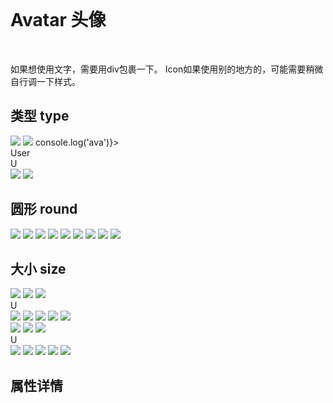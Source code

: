 
<Meta title='DISPLAY|Avatar 头像' component={Avatar} />

<br/>

# Avatar 头像
<br/>

如果想使用文字，需要用div包裹一下。
Icon如果使用别的地方的，可能需要稍微自行调一下样式。

## 类型 type

<Preview>
<Story name='Avatar'> 
    <div>
 <Avatar><img src="https://zos.alipayobjects.com/rmsportal/ODTLcjxAfvqbxHnVXCYX.png"/></Avatar>
 <Avatar type='primary'><img src="https://zos.alipayobjects.com/rmsportal/ODTLcjxAfvqbxHnVXCYX.png"/></Avatar>
    <Avatar type='danger' onClick={()=>console.log('ava')}><div>User</div></Avatar>
    <Avatar type='info'><div>U</div></Avatar>
   <Avatar type='success'><Icon icon="user" theme='warning'   /></Avatar>
   <Avatar type='secondary'><Icon icon="coffee"  /></Avatar>
    <Avatar type='light'><Icon icon="spinner" spin theme='danger' /></Avatar>
    <Avatar type='warning'><img src="https://zos.alipayobjects.com/rmsportal/ODTLcjxAfvqbxHnVXCYX.png"/></Avatar>
<Avatar type='dark'><img src="https://zos.alipayobjects.com/rmsportal/ODTLcjxAfvqbxHnVXCYX.png"/></Avatar>
</div>
</Story>
</Preview>

## 圆形 round

<Preview>
<Story name='Avatarround'> 
    <div>
 <Avatar round={true} ><img src="https://zos.alipayobjects.com/rmsportal/ODTLcjxAfvqbxHnVXCYX.png"/></Avatar>
 <Avatar round={true} type='primary'><img src="https://zos.alipayobjects.com/rmsportal/ODTLcjxAfvqbxHnVXCYX.png"/></Avatar>
    <Avatar round={true}  type='danger'><img src="https://zos.alipayobjects.com/rmsportal/ODTLcjxAfvqbxHnVXCYX.png"/></Avatar>
    <Avatar round={true} type='info'><img src="https://zos.alipayobjects.com/rmsportal/ODTLcjxAfvqbxHnVXCYX.png"/></Avatar>
   <Avatar  round={true} type='success'><img src="https://zos.alipayobjects.com/rmsportal/ODTLcjxAfvqbxHnVXCYX.png"/></Avatar>
   <Avatar round={true} type='secondary'><img src="https://zos.alipayobjects.com/rmsportal/ODTLcjxAfvqbxHnVXCYX.png"/></Avatar>
    <Avatar round={true} type='light'><img src="https://zos.alipayobjects.com/rmsportal/ODTLcjxAfvqbxHnVXCYX.png"/></Avatar>
    <Avatar round={true} type='warning'><img src="https://zos.alipayobjects.com/rmsportal/ODTLcjxAfvqbxHnVXCYX.png"/></Avatar>
<Avatar round={true} type='dark'><img src="https://zos.alipayobjects.com/rmsportal/ODTLcjxAfvqbxHnVXCYX.png"/></Avatar>
</div>
</Story>
</Preview>

## 大小 size 


<Preview>
<Story name='Avatarsizelg'> 
    <div>
    <Avatar size='lg'><img src="https://zos.alipayobjects.com/rmsportal/ODTLcjxAfvqbxHnVXCYX.png"/></Avatar>
    <Avatar size='lg' type='primary'><img src="https://zos.alipayobjects.com/rmsportal/ODTLcjxAfvqbxHnVXCYX.png"/></Avatar>
    <Avatar size='lg' type='danger'><img src="https://zos.alipayobjects.com/rmsportal/ODTLcjxAfvqbxHnVXCYX.png"/></Avatar>
    <Avatar size='lg' type='info'><div>U</div></Avatar>
   <Avatar size='lg' type='success'><img src="https://zos.alipayobjects.com/rmsportal/ODTLcjxAfvqbxHnVXCYX.png"/></Avatar>
   <Avatar size='lg' type='secondary'><img src="https://zos.alipayobjects.com/rmsportal/ODTLcjxAfvqbxHnVXCYX.png"/></Avatar>
    <Avatar size='lg' type='light'><img src="https://zos.alipayobjects.com/rmsportal/ODTLcjxAfvqbxHnVXCYX.png"/></Avatar>
    <Avatar size='lg' type='warning'><img src="https://zos.alipayobjects.com/rmsportal/ODTLcjxAfvqbxHnVXCYX.png"/></Avatar>
    <Avatar size='lg' type='dark'><img src="https://zos.alipayobjects.com/rmsportal/ODTLcjxAfvqbxHnVXCYX.png"/></Avatar>
</div>
</Story>
</Preview>


<Preview>
<Story name='Avatarsizesm'> 
    <div>
    <Avatar size='sm'><img src="https://zos.alipayobjects.com/rmsportal/ODTLcjxAfvqbxHnVXCYX.png"/></Avatar>
    <Avatar size='sm' type='primary'><img src="https://zos.alipayobjects.com/rmsportal/ODTLcjxAfvqbxHnVXCYX.png"/></Avatar>
    <Avatar size='sm' type='danger'><img src="https://zos.alipayobjects.com/rmsportal/ODTLcjxAfvqbxHnVXCYX.png"/></Avatar>
    <Avatar size='sm' type='info'><div>U</div></Avatar>
   <Avatar size='sm' type='success'><img src="https://zos.alipayobjects.com/rmsportal/ODTLcjxAfvqbxHnVXCYX.png"/></Avatar>
   <Avatar size='sm' type='secondary'><img src="https://zos.alipayobjects.com/rmsportal/ODTLcjxAfvqbxHnVXCYX.png"/></Avatar>
    <Avatar size='sm' type='light'><img src="https://zos.alipayobjects.com/rmsportal/ODTLcjxAfvqbxHnVXCYX.png"/></Avatar>
    <Avatar size='sm' type='warning'><img src="https://zos.alipayobjects.com/rmsportal/ODTLcjxAfvqbxHnVXCYX.png"/></Avatar>
    <Avatar size='sm' type='dark'><img src="https://zos.alipayobjects.com/rmsportal/ODTLcjxAfvqbxHnVXCYX.png"/></Avatar>
</div>
</Story>
</Preview>


## 属性详情

<Props of={Avatar}/>
